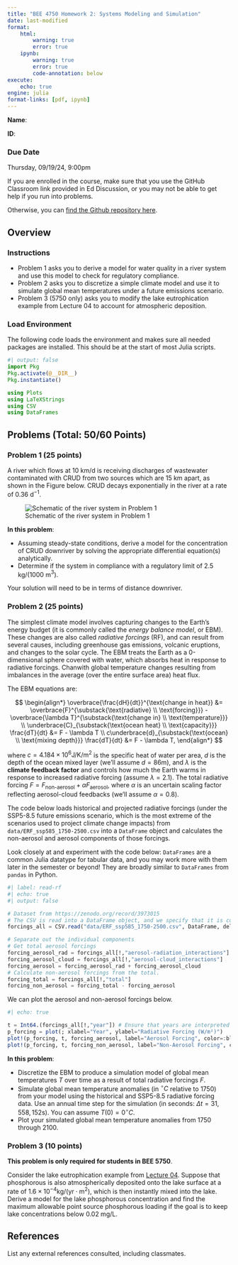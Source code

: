 ```yaml
---
title: "BEE 4750 Homework 2: Systems Modeling and Simulation"
date: last-modified
format:
    html:        
        warning: true
        error: true
    ipynb:
        warning: true
        error: true
        code-annotation: below
execute: 
    echo: true
engine: julia
format-links: [pdf, ipynb]
---
```


::: {.content-visible when-format="ipynb"}
**Name**:

**ID**:
:::

::: {.callout-important icon=false}
### Due Date

Thursday, 09/19/24, 9:00pm
:::

::: {.content-visible when-format="html"}

:::{.callout-caution}

If you are enrolled in the course, make sure that you use the GitHub Classroom link provided in Ed Discussion, or you may not be able to get help if you run into problems.

Otherwise, you can [find the Github repository here]({{< var github_org.repo >}}/hw02).

:::

:::

## Overview

### Instructions

* Problem 1 asks you to derive a model for water quality in a river system and use this model to check for regulatory compliance.
* Problem 2 asks you to discretize a simple climate model and use it to simulate global mean temperatures under a future emissions scenario.
* Problem 3 (5750 only) asks you to modify the lake eutrophication example from Lecture 04 to account for atmospheric deposition.

### Load Environment

The following code loads the environment and makes sure all needed packages are installed. This should be at the start of most Julia scripts.

```julia
#| output: false
import Pkg
Pkg.activate(@__DIR__)
Pkg.instantiate()
```

```julia
using Plots
using LaTeXStrings
using CSV
using DataFrames
```

## Problems (Total: 50/60 Points)

::: {.cell .markdown}

### Problem 1 (25 points)

A river which flows at 10 km/d is receiving discharges of wastewater contaminated with CRUD from two sources which are 15 km apart, as shown in the Figure below.  CRUD decays exponentially in the river at a rate of 0.36 $\mathrm{d}^{-1}$. 
:::

![Schematic of the river system in Problem 1](figures/river_diagram.png)

::: {.cell .markdown}
**In this problem**:

* Assuming steady-state conditions, derive a model for the concentration of CRUD downriver by solving the appropriate differential equation(s) analytically.
* Determine if the system in compliance with a regulatory limit of 2.5 kg/(1000 m$^3$).
:::

::: {.callout-tip}
Your solution will need to be in terms of distance downriver.
:::

::: {.cell .markdown}
### Problem 2 (25 points)

The simplest climate model involves capturing changes to the Earth's energy budget (it is commonly called the *energy balance model*, or EBM). These changes are also called *radiative forcings* (RF), and can result from several causes, including greenhouse gas emissions, volcanic eruptions, and changes to the solar cycle. The EBM treats the Earth as a 0-dimensional sphere covered with water, which absorbs heat in response to radiative forcings. Chanwith global temperature changes resulting from imbalances in the average (over the entire surface area) heat flux. 

The EBM equations are:

$$
\begin{align*}
\overbrace{\frac{dH}{dt}}^{\text{change in heat}} &= \overbrace{F}^{\substack{\text{radiative} \\ \text{forcing}}} - \overbrace{\lambda T}^{\substack{\text{change in} \\ \text{temperature}}} \\
\underbrace{C}_{\substack{\text{ocean heat} \\ \text{capacity}}} \frac{dT}{dt} &= F - \lambda T \\
c\underbrace{d}_{\substack{\text{ocean} \\ \text{mixing depth}}} \frac{dT}{dt} &= F - \lambda T,
\end{align*}
$$

where $c = 4.184\times 10^6 \mathrm{J/K/m}^2$ is the specific heat of water per area, $d$ is the depth of the ocean mixed layer (we'll assume $d = 86 \mathrm{m}$), and $\lambda$ is the **climate feedback factor** and controls how much the Earth warms in response to increased radiative forcing (assume $\lambda = 2.1$). The total radiative forcing $F = F_\text{non-aerosol} + \alpha F_\text{aerosol}$, where $\alpha$ is an uncertain scaling factor reflecting aerosol-cloud feedbacks (we'll assume $\alpha = 0.8$). 

The code below loads historical and projected radiative forcings (under the SSP5-8.5 future emissions scenario, which is the most extreme of the scenarios used to project climate change impacts) from `data/ERF_ssp585_1750-2500.csv` into a `DataFrame` object and calculates the non-aerosol and aerosol components of those forcings.

:::

::: {.callout-tip}
Look closely at and experiment with the code below: `DataFrames` are a common Julia datatype for tabular data, and you may work more with them later in the semester or beyond! They are broadly similar to `DataFrames` from `pandas` in Python.
:::

```julia
#| label: read-rf
#| echo: true
#| output: false

# Dataset from https://zenodo.org/record/3973015
# The CSV is read into a DataFrame object, and we specify that it is comma delimited
forcings_all = CSV.read("data/ERF_ssp585_1750-2500.csv", DataFrame, delim=",")

# Separate out the individual components
# Get total aerosol forcings
forcing_aerosol_rad = forcings_all[!,"aerosol-radiation_interactions"]
forcing_aerosol_cloud = forcings_all[!,"aerosol-cloud_interactions"]
forcing_aerosol = forcing_aerosol_rad + forcing_aerosol_cloud
# Calculate non-aerosol forcings from the total.
forcing_total = forcings_all[!,"total"]
forcing_non_aerosol = forcing_total - forcing_aerosol
```

We can plot the aerosol and non-aerosol forcings below.

```julia
#| echo: true

t = Int64.(forcings_all[!,"year"]) # Ensure that years are interpreted as integers
p_forcing = plot(; xlabel="Year", ylabel="Radiative Forcing (W/m²)")
plot!(p_forcing, t, forcing_aerosol, label="Aerosol Forcing", color=:blue, linewidth=2)
plot!(p_forcing, t, forcing_non_aerosol, label="Non-Aerosol Forcing", color=:red, linewidth=2)
```

::: {.cell .markdown}

**In this problem**:

* Discretize the EBM to produce a simulation model of global mean temperatures $T$ over time as a result of total radiative forcings $F$.
* Simulate global mean temperature anomalies (in $^\circ C$ relative to 1750) from your model using the historical and SSP5-8.5 radiative forcing data. Use an annual time step for the simulation (in seconds: $\Delta t = 31,558,152 \mathrm{s}$). You can assume $T(0) = 0^\circ C$.
* Plot your simulated global mean temperature anomalies from 1750 through 2100.
:::

::: {.cell .markdown}
### Problem 3 (10 points)

**This problem is only required for students in BEE 5750**.

Consider the lake eutrophication example from [Lecture 04](https://viveks.me/environmental-systems-analysis/slides/lecture04-eutrophication-modeling.html#/title-slide). Suppose that phosphorous is also atmospherically deposited onto the lake surface at a rate of $1.6 \times 10^{-4} \mathrm{kg/(yr} \cdot \mathrm{m}^2)$, which is then instantly mixed into the lake. Derive a model for the lake phosphorous concentration and find the maximum allowable point source phosphorous loading if the goal is to keep lake concentrations below 0.02 mg/L.

:::

::: {.cell .markdown}
## References

List any external references consulted, including classmates.
:::